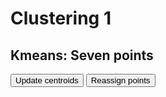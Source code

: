 # Clustering 1
<script src="https://d3js.org/d3.v7.min.js"></script>
<script src="scripts/kmeans.js"></script>

## Kmeans: Seven points
<div id="plot"></div>
 
<button type="button" onclick="update_centroids()">Update centroids</button>
<button type="button" onclick="reassign_points()">Reassign points</button>

<script>
  const colorScale = d3.scaleOrdinal(d3.schemeCategory10);

  let data = [
  {x: 1, y: 2},
  {x: 1.5, y: 2.2},
  {x: 3, y: 1.3},
  {x: 2.5, y: 1.1},
  {x: .9, y: 2.1},
  {x: 2, y: 1.5},
  {x: 2.5, y: 1.4}
  ]
  
// number of clusters
  const k = 2;  

// randomly assign clusters

  data = data.map(d => ({x: d.x, y: d.y, cluster: d3.randomInt(k)()}));

  let centroids = d3.range(k).map(e => 
    ({x: d3.mean(data.filter(d => d.cluster == e).map(d => d.x)),
      y: d3.mean(data.filter(d => d.cluster == e).map(d => d.y)),
      cluster: e})); 

  // width and height
  const w = 400;
  const h = 400;
  const margin = {left: 50, right: 20, top: 20, bottom: 50};
  const innerHeight = h - margin.top - margin.bottom;
  const innerWidth = w - margin.left - margin.right;
  
  // create scale functions
  const xScale = d3.scaleLinear()
    .domain([0, 4])
    .range([0, innerWidth]);

  const yScale = d3.scaleLinear()
    .domain([0, 4])
    .range([innerHeight, 0]);

  const colors = d3.scaleOrdinal(d3.schemeCategory10);

  // define X axis
  const xAxis = d3.axisBottom()
    .scale(xScale)
    .ticks(5);

  // define Y axis
  const yAxis = d3.axisLeft()
    .scale(yScale)
    .ticks(5);
    
  let svg;

  setup();
  
</script> 
